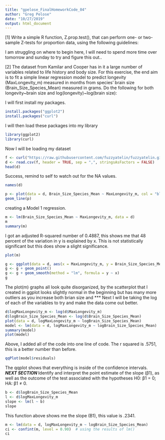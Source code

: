 ```yaml
---
title: "gpelose_FinalHomeworkCode_04"
author: "Greg Pelose"
date: "10/27/2019"
output: html_document
---
```


[1] Write a simple R function, Z.prop.test(), that can perform one- or two-sample Z-tests for proportion data, using the following guidelines:

I am struggling on where to begin here, I will need to spend more time over tomorrow and sunday to try and figure this out.. 



[2] The dataset from Kamilar and Cooper has in it a large number of variables related to life history and body size. For this exercise, the end aim is to fit a simple linear regression model to predict longevity (MaxLongevity_m) measured in months from species’ brain size (Brain_Size_Species_Mean) measured in grams. Do the following for both  longevity~brain size and log(longevity)~log(brain size):

I will first install my packages.

```r
install.packages("ggplot2")
install.packages("curl")
```

I will then load these packages into my library

```r
library(ggplot2)
library(curl)
```

Now I will be loading my dataset

```r
f <- curl("https://raw.githubusercontent.com/fuzzyatelin/fuzzyatelin.github.io/master/AN597_Fall19/KamilarAndCooperData.csv")
d <- read.csv(f, header = TRUE, sep = ",", stringsAsFactors = FALSE)
head(d)
```

Success, remind to self to watch out for the NA values. 

```r
names(d)
```

```r
p <- plot(data = d, Brain_Size_Species_Mean ~ MaxLongevity_m, col = "blue", main = "Brain Size against Longevity")
geom_line(p)
```

creating a Model 1 regression.

```r
m <- lm(Brain_Size_Species_Mean ~ MaxLongevity_m, data = d)
m
summary(m)
```

I got an adjusted R-squared number of 0.4887, this shows me that 48 percent of the variation in y is explained by x. This is not statistically significant but this does show a slight significance. 

```r
plot(m)
```

```r
g <- ggplot(data = d, aes(x = MaxLongevity_m, y = Brain_Size_Species_Mean, main = "Brain Size vs. Longevity"))
g <- g + geom_point()
g <- g + geom_smooth(method = "lm", formula = y ~ x)
g
```

The plot(m) graphs all look quite disorganized, by the scatterplot that I created in ggplot looks slightly normal in the beginning but has many more outliers as you increase both brian size and 
***
Next I will be taking the log of each of the variables to try and make the data come out better. 

```r
d$logMaxLongevity_m <- log(d$MaxLongevity_m)
d$logBrain_Size_Species_Mean <- log(d$Brain_Size_Species_Mean)
plot(data = d, logMaxLongevity_m ~ logBrain_Size_Species_Mean)
model <- lm(data = d, logMaxLongevity_m ~ logBrain_Size_Species_Mean)
summary(model)
plot(model)
```

Above, I added all of the code into one line of code. The r squared is .5751, this is a better number than before. 

```r
qqPlot(model$residuals)
```

The qqplot shows that everything is inside of the confidence intervals.
***
NEXT SECTION
***
Identify and interpret the point estimate of the slope (β1), as well as the outcome of the test associated with the hypotheses H0: β1 = 0; HA: β1 ≠ 0.

```r
b <- d$logBrain_Size_Species_Mean
l <- d$logMaxLongevity_m
slope <- lm(l ~ b)
slope
```

This function above shows me the slope (B1), this value is .2341.

```r
m <- lm(data = d, logMaxLongevity_m ~ logBrain_Size_Species_Mean)
ci <- confint(m, level = 0.90)  # using the results of lm()
ci

```






